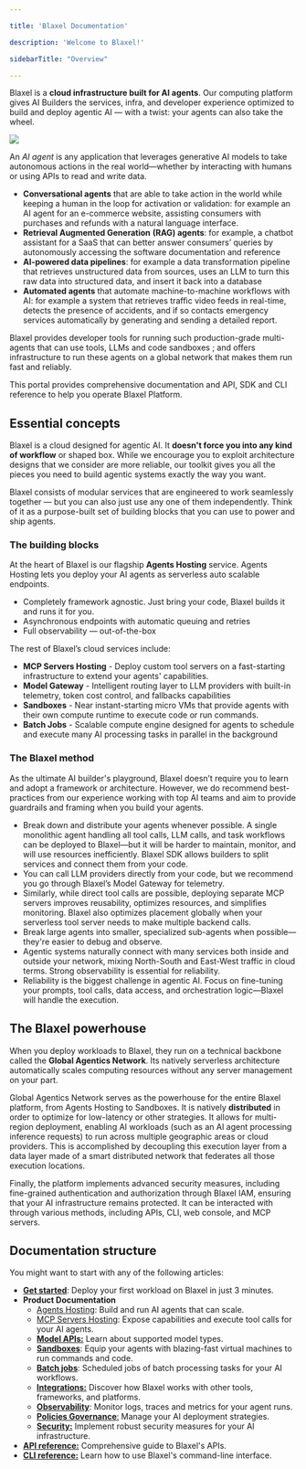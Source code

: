 ```yaml
---

title: 'Blaxel Documentation'

description: 'Welcome to Blaxel!'

sidebarTitle: "Overview"

---
```


Blaxel is a **cloud infrastructure built for AI agents**. Our computing platform gives AI Builders the services, infra, and developer experience optimized to build and deploy agentic AI — with a twist: your agents can also take the wheel.

<Frame>
<img src="/img/general/overview-2025-05.png" />
</Frame>

An *AI agent* is any application that leverages generative AI models to take autonomous actions in the real world—whether by interacting with humans or using APIs to read and write data. 

<Accordion title="Some examples of agents include…">

- **Conversational agents** that are able to take action in the world while keeping a human in the loop for activation or validation: for example an AI agent for an e-commerce website, assisting consumers with purchases and refunds with a natural language interface.
- **Retrieval Augmented Generation** **(RAG) agents**: for example, a chatbot assistant for a SaaS that can better answer consumers’ queries by autonomously accessing the software documentation and reference
- **AI-powered data pipelines**: for example a data transformation pipeline that retrieves unstructured data from sources, uses an LLM to turn this raw data into structured data, and insert it back into a database
- **Automated agents** that automate machine-to-machine workflows with AI: for example a system that retrieves traffic video feeds in real-time, detects the presence of accidents, and if so contacts emergency services automatically by generating and sending a detailed report.

Blaxel provides developer tools for running such production-grade multi-agents that can use tools, LLMs and code sandboxes ; and offers infrastructure to run these agents on a global network that makes them run fast and reliably.

</Accordion>

This portal provides comprehensive documentation and API, SDK and CLI reference to help you operate Blaxel Platform.

## Essential concepts

Blaxel is a cloud designed for agentic AI. It **doesn't force you into any kind of workflow** or shaped box. While we encourage you to exploit architecture designs that we consider are more reliable, our toolkit gives you all the pieces you need to build agentic systems exactly the way you want.

Blaxel consists of modular services that are engineered to work seamlessly together — but you can also just use any one of them independently. Think of it as a purpose-built set of building blocks that you can use to power and ship agents.

### The building blocks

At the heart of Blaxel is our flagship **Agents Hosting** service. Agents Hosting lets you deploy your AI agents as serverless auto scalable endpoints. 

- Completely framework agnostic. Just bring your code, Blaxel builds it and runs it for you.
- Asynchronous endpoints with automatic queuing and retries
- Full observability — out-of-the-box

The rest of Blaxel’s cloud services include:

- **MCP Servers Hosting** - Deploy custom tool servers on a fast-starting infrastructure to extend your agents' capabilities.
- **Model Gateway** - Intelligent routing layer to LLM providers with built-in telemetry, token cost control, and fallbacks capabilities
- **Sandboxes** - Near instant-starting micro VMs that provide agents with their own compute runtime to execute code or run commands.
- **Batch Jobs** - Scalable compute engine designed for agents to schedule and execute many AI processing tasks in parallel in the background

### The Blaxel method

As the ultimate AI builder's playground, Blaxel doesn’t require you to learn and adopt a framework or architecture. However, we do recommend best-practices from our experience working with top AI teams and aim to provide guardrails and framing when you build your agents.

- Break down and distribute your agents whenever possible. A single monolithic agent handling all tool calls, LLM calls, and task workflows can be deployed to Blaxel—but it will be harder to maintain, monitor, and will use resources inefficiently. Blaxel SDK allows builders to split services and connect them from your code.
- You can call LLM providers directly from your code, but we recommend you go through Blaxel’s Model Gateway for telemetry.
- Similarly, while direct tool calls are possible, deploying separate MCP servers improves reusability, optimizes resources, and simplifies monitoring. Blaxel also optimizes placement globally when your serverless tool server needs to make multiple backend calls.
- Break large agents into smaller, specialized sub-agents when possible—they're easier to debug and observe.
- Agentic systems naturally connect with many services both inside and outside your network, mixing North-South and East-West traffic in cloud terms. Strong observability is essential for reliability.
- Reliability is the biggest challenge in agentic AI. Focus on fine-tuning your prompts, tool calls, data access, and orchestration logic—Blaxel will handle the execution.

## The Blaxel powerhouse

When you deploy workloads to Blaxel, they run on a technical backbone called the **Global Agentics Network**. Its natively serverless architecture automatically scales computing resources without any server management on your part. 

Global Agentics Network serves as the powerhouse for the entire Blaxel platform, from Agents Hosting to Sandboxes. It is natively **distributed** in order to optimize for low-latency or other strategies. It allows for multi-region deployment, enabling AI workloads (such as an AI agent processing inference requests) to run across multiple geographic areas or cloud providers. This is accomplished by decoupling this execution layer from a data layer made of a smart distributed network that federates all those execution locations.

Finally, the platform implements advanced security measures, including fine-grained authentication and authorization through Blaxel IAM, ensuring that your AI infrastructure remains protected. It can be interacted with through various methods, including APIs, CLI, web console, and MCP servers.

## Documentation structure

You might want to start with any of the following articles:

- [**Get started**](Get-started): Deploy your first workload on Blaxel in just 3 minutes.
- **Product Documentation**
    - [Agents Hosting](Agents/Overview): Build and run AI agents that can scale.
    - [MCP Servers Hosting](Functions/Overview): Expose capabilities and execute tool calls for your AI agents.
    - [**Model APIs:**](Models/Overview) Learn about supported model types.
    - [**Sandboxes**](Sandboxes/Overview): Equip your agents with blazing-fast virtual machines to run commands and code.
    - [**Batch jobs**](Jobs/Overview): Scheduled jobs of batch processing tasks for your AI workflows.
    - [**Integrations:**](Integrations/HuggingFace) Discover how Blaxel works with other tools, frameworks, and platforms.
    - [**Observability**](Observability/Overview): Monitor logs, traces and metrics for your agent runs.
    - [**Policies Governance**](Model-Governance/Policies)[:](Model-Governance/Environments) Manage your AI deployment strategies.
    - [**Security:**](Security/Workspace-access-control) Implement robust security measures for your AI infrastructure.
- [**API reference:**](https://docs.blaxel.ai/api-reference/introduction) Comprehensive guide to Blaxel's APIs.
- [**CLI reference:**](https://docs.blaxel.ai/cli-reference/introduction) Learn how to use Blaxel's command-line interface.